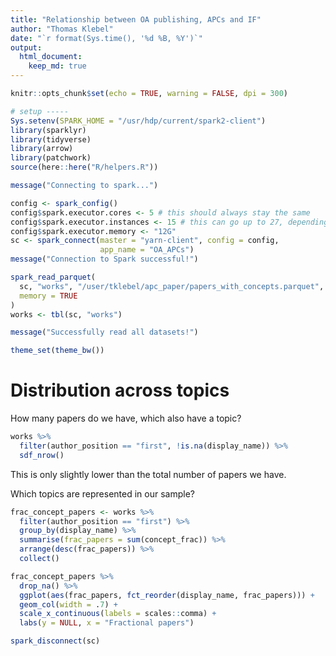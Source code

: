 ```yaml
---
title: "Relationship between OA publishing, APCs and IF"
author: "Thomas Klebel"
date: "`r format(Sys.time(), '%d %B, %Y')`"
output: 
  html_document:
    keep_md: true
---
```


```r
knitr::opts_chunk$set(echo = TRUE, warning = FALSE, dpi = 300)

# setup -----
Sys.setenv(SPARK_HOME = "/usr/hdp/current/spark2-client")
library(sparklyr)
library(tidyverse)
library(arrow)
library(patchwork)
source(here::here("R/helpers.R"))

message("Connecting to spark...")

config <- spark_config()
config$spark.executor.cores <- 5 # this should always stay the same
config$spark.executor.instances <- 15 # this can go up to 27, depending on RAM
config$spark.executor.memory <- "12G"
sc <- spark_connect(master = "yarn-client", config = config,
                    app_name = "OA_APCs")
message("Connection to Spark successful!")

spark_read_parquet(
  sc, "works", "/user/tklebel/apc_paper/papers_with_concepts.parquet",
  memory = TRUE
)
works <- tbl(sc, "works")

message("Successfully read all datasets!")

theme_set(theme_bw())
```


# Distribution across topics
How many papers do we have, which also have a topic?
```r
works %>% 
  filter(author_position == "first", !is.na(display_name)) %>% 
  sdf_nrow()
```
This is only slightly lower than the total number of papers we have.



Which topics are represented in our sample?
```r
frac_concept_papers <- works %>% 
  filter(author_position == "first") %>% 
  group_by(display_name) %>% 
  summarise(frac_papers = sum(concept_frac)) %>% 
  arrange(desc(frac_papers)) %>% 
  collect()
```


```r
frac_concept_papers %>% 
  drop_na() %>% 
  ggplot(aes(frac_papers, fct_reorder(display_name, frac_papers))) +
  geom_col(width = .7) +
  scale_x_continuous(labels = scales::comma) +
  labs(y = NULL, x = "Fractional papers")
```



```r
spark_disconnect(sc)
```

